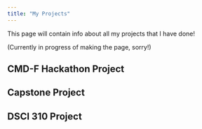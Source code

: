 ```yaml
---
title: "My Projects"
---
```


This page will contain info about all my projects that I have done!

(Currently in progress of making the page, sorry!)

## CMD-F Hackathon Project

## Capstone Project

## DSCI 310 Project

